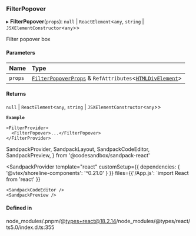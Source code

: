 ### FilterPopover

▸ **FilterPopover**(`props`): `null` \| `ReactElement`\<`any`, `string` \| `JSXElementConstructor`\<`any`\>\>

Filter popover box

#### Parameters

| Name    | Type                                                                                                                                |
| :------ | :---------------------------------------------------------------------------------------------------------------------------------- |
| `props` | [`FilterPopoverProps`](props.md) & `RefAttributes`\<[`HTMLDivElement`](https://developer.mozilla.org/docs/Web/API/HTMLDivElement)\> |

#### Returns

`null` \| `ReactElement`\<`any`, `string` \| `JSXElementConstructor`\<`any`\>\>

**`Example`**

```tsx copy showLineNumbers filename="example.tsx
<FilterProvider>
  <FilterPopover>...</FilterPopover>
</FilterProvider>
```

SandpackProvider,
SandpackLayout,
SandpackCodeEditor,
SandpackPreview,
} from '@codesandbox/sandpack-react'

<SandpackProvider
template="react"
customSetup={{ dependencies: { '@vtex/shoreline-components': '^0.21.0' } }}
files={{'/App.js': `import React from 'react'
  }}

>   <SandpackLayout>

    <SandpackCodeEditor />
    <SandpackPreview />

  </SandpackLayout>
</SandpackProvider>

#### Defined in

node_modules/.pnpm/@types+react@18.2.14/node_modules/@types/react/ts5.0/index.d.ts:355

